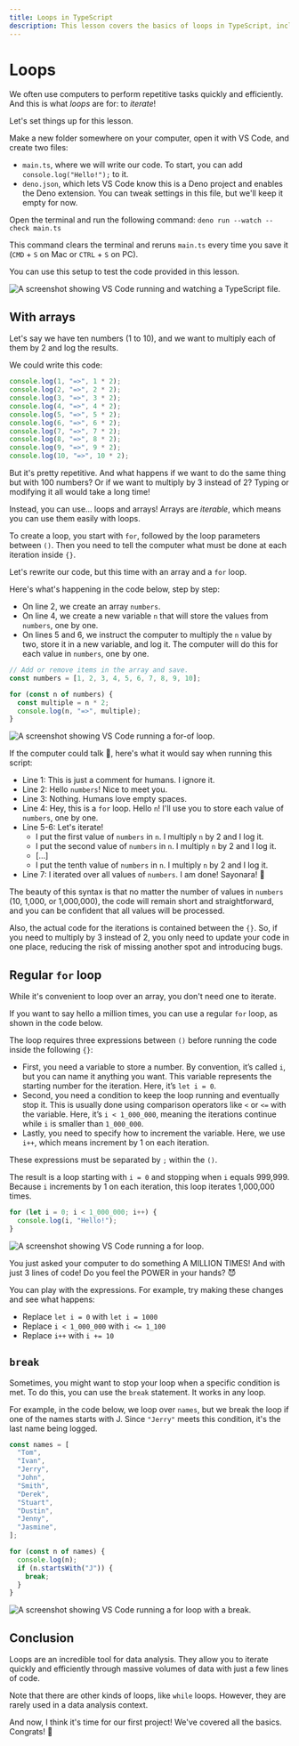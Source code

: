 ```yaml
---
title: Loops in TypeScript
description: This lesson covers the basics of loops in TypeScript, including how to use arrays with loops, `for` loops, and the `break` statement.
---
```



# Loops

<YouTube videoId="9D2apcnaWE0" />

We often use computers to perform repetitive tasks quickly and efficiently. And this is what *loops* are for: to *iterate*!

<NoticeIntro />

Let's set things up for this lesson.

Make a new folder somewhere on your computer, open it with VS Code, and create two files:

- `main.ts`, where we will write our code. To start, you can add `console.log("Hello!");` to it.
- `deno.json`, which lets VS Code know this is a Deno project and enables the Deno extension. You can tweak settings in this file, but we'll keep it empty for now.

Open the terminal and run the following command: `deno run --watch --check main.ts`

This command clears the terminal and reruns `main.ts` every time you save it (`CMD` + `S` on Mac or `CTRL` + `S` on PC).

You can use this setup to test the code provided in this lesson.

![A screenshot showing VS Code running and watching a TypeScript file.](/assets/first-steps/loops/setup.png)

## With arrays

Let's say we have ten numbers (1 to 10), and we want to multiply each of them by 2 and log the results.

We could write this code:

```ts showLineNumbers filename="main.ts"
console.log(1, "=>", 1 * 2);
console.log(2, "=>", 2 * 2);
console.log(3, "=>", 3 * 2);
console.log(4, "=>", 4 * 2);
console.log(5, "=>", 5 * 2);
console.log(6, "=>", 6 * 2);
console.log(7, "=>", 7 * 2);
console.log(8, "=>", 8 * 2);
console.log(9, "=>", 9 * 2);
console.log(10, "=>", 10 * 2);
```

But it's pretty repetitive. And what happens if we want to do the same thing but with 100 numbers? Or if we want to multiply by 3 instead of 2? Typing or modifying it all would take a long time!

Instead, you can use... loops and arrays! Arrays are *iterable*, which means you can use them easily with loops.

To create a loop, you start with `for`, followed by the loop parameters between `()`. Then you need to tell the computer what must be done at each iteration inside `{}`.

Let's rewrite our code, but this time with an array and a `for` loop.

Here's what's happening in the code below, step by step:
- On line 2, we create an array `numbers`.
- On line 4, we create a new variable `n` that will store the values from `numbers`, one by one.
- On lines 5 and 6, we instruct the computer to multiply the `n` value by two, store it in a new variable, and log it. The computer will do this for each value in `numbers`, one by one.

```ts showLineNumbers filename="main.ts"
// Add or remove items in the array and save.
const numbers = [1, 2, 3, 4, 5, 6, 7, 8, 9, 10];

for (const n of numbers) {
  const multiple = n * 2;
  console.log(n, "=>", multiple);
}
```

![A screenshot showing VS Code running a for-of loop.](/assets/first-steps/loops/for-of-loop.png)

If the computer could talk 🤖, here's what it would say when running this script: 
- Line 1: This is just a comment for humans. I ignore it.
- Line 2: Hello `numbers`! Nice to meet you.
- Line 3: Nothing. Humans love empty spaces.
- Line 4: Hey, this is a `for` loop. Hello `n`! I'll use you to store each value of `numbers`, one by one.
- Line 5-6: Let's iterate!
  - I put the first value of `numbers` in `n`. I multiply `n` by 2 and I log it.
  - I put the second value of `numbers` in `n`. I multiply `n` by 2 and I log it.
  - [...]
  - I put the tenth value of `numbers` in `n`. I multiply `n` by 2 and I log it.
- Line 7: I iterated over all values of `numbers`. I am done! Sayonara! 👋

The beauty of this syntax is that no matter the number of values in `numbers` (10, 1,000, or 1,000,000), the code will remain short and straightforward, and you can be confident that all values will be processed.

Also, the actual code for the iterations is contained between the `{}`. So, if you need to multiply by 3 instead of 2, you only need to update your code in one place, reducing the risk of missing another spot and introducing bugs.

## Regular `for` loop

While it's convenient to loop over an array, you don't need one to iterate.

If you want to say hello a million times, you can use a regular `for` loop, as shown in the code below.

The loop requires three expressions between `()` before running the code inside the following `{}`:
- First, you need a variable to store a number. By convention, it’s called `i`, but you can name it anything you want. This variable represents the starting number for the iteration. Here, it’s `let i = 0`.
- Second, you need a condition to keep the loop running and eventually stop it. This is usually done using comparison operators like `<` or `<=` with the variable. Here, it’s `i < 1_000_000`, meaning the iterations continue while `i` is smaller than `1_000_000`.
- Lastly, you need to specify how to increment the variable. Here, we use `i++`, which means increment by 1 on each iteration.

These expressions must be separated by `;` within the `()`.

The result is a loop starting with `i = 0` and stopping when `i` equals 999,999. Because `i` increments by 1 on each iteration, this loop iterates 1,000,000 times.

```ts showLineNumbers filename="main.ts"
for (let i = 0; i < 1_000_000; i++) {
  console.log(i, "Hello!");
}
```

![A screenshot showing VS Code running a for loop.](/assets/first-steps/loops/for-loop.png)

You just asked your computer to do something A MILLION TIMES! And with just 3 lines of code! Do you feel the POWER in your hands? 😈

You can play with the expressions. For example, try making these changes and see what happens:
- Replace `let i = 0` with `let i = 1000`
- Replace `i < 1_000_000` with `i <= 1_100`
- Replace `i++` with `i += 10`

## `break`

Sometimes, you might want to stop your loop when a specific condition is met. To do this, you can use the `break` statement. It works in any loop.

For example, in the code below, we loop over `names`, but we break the loop if one of the names starts with J. Since `"Jerry"` meets this condition, it's the last name being logged.

```ts showLineNumbers filename="main.ts"
const names = [
  "Tom",
  "Ivan",
  "Jerry",
  "John",
  "Smith",
  "Derek",
  "Stuart",
  "Dustin",
  "Jenny",
  "Jasmine",
];

for (const n of names) {
  console.log(n);
  if (n.startsWith("J")) {
    break;
  }
}
```

![A screenshot showing VS Code running a for loop with a break.](/assets/first-steps/loops/break.png)

## Conclusion

Loops are an incredible tool for data analysis. They allow you to iterate quickly and efficiently through massive volumes of data with just a few lines of code.

Note that there are other kinds of loops, like `while` loops. However, they are rarely used in a data analysis context.

And now, I think it's time for our first project! We've covered all the basics. Congrats! 🕺

<NoticeEnd />